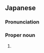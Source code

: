 ==Japanese==
{{ja-kanjitab|まさ|とし}}

===Pronunciation===
{{ja-pron|まさとし}}

===Proper noun===
{{ja-pos|proper|まさとし}}

# {{given name|male|lang=ja|sort=まさとし}}